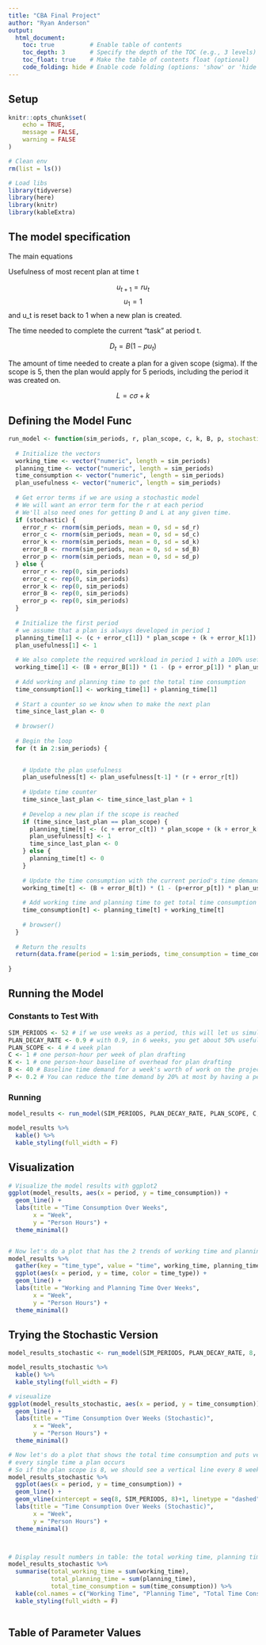 ```yaml
---
title: "CBA Final Project"
author: "Ryan Anderson"
output:
  html_document:
    toc: true          # Enable table of contents
    toc_depth: 3       # Specify the depth of the TOC (e.g., 3 levels)
    toc_float: true    # Make the table of contents float (optional)
    code_folding: hide # Enable code folding (options: 'show' or 'hide')
---
```


## Setup

```r
knitr::opts_chunk$set(
	echo = TRUE,
	message = FALSE,
	warning = FALSE
)
```


```r
# Clean env
rm(list = ls())

# Load libs
library(tidyverse)
library(here)
library(knitr)
library(kableExtra)

```


## The model specification


The main equations

Usefulness of most recent plan at time t

$$ u_{t+1} = r u_t $$
$$ u_1 = 1 $$
and u_t is reset back to 1 when a new plan is created.


The time needed to complete the current "task" at period t.

$$ D_t = B(1-pu_t) $$


The amount of time needed to create a plan for a given scope (sigma). If the scope is 5, then the plan would apply for 5 periods, including the period it was created on.

$$ L = c \sigma + k $$




## Defining the Model Func

```r

run_model <- function(sim_periods, r, plan_scope, c, k, B, p, stochastic = FALSE, sd_r = 1, sd_c = 1, sd_k = 1, sd_B = 1, sd_p = 1) {
  
  # Initialize the vectors
  working_time <- vector("numeric", length = sim_periods)
  planning_time <- vector("numeric", length = sim_periods)
  time_consumption <- vector("numeric", length = sim_periods)
  plan_usefulness <- vector("numeric", length = sim_periods)
  
  # Get error terms if we are using a stochastic model
  # We will want an error term for the r at each period
  # We'll also need ones for getting D and L at any given time.
  if (stochastic) {
    error_r <- rnorm(sim_periods, mean = 0, sd = sd_r)
    error_c <- rnorm(sim_periods, mean = 0, sd = sd_c)
    error_k <- rnorm(sim_periods, mean = 0, sd = sd_k)
    error_B <- rnorm(sim_periods, mean = 0, sd = sd_B)
    error_p <- rnorm(sim_periods, mean = 0, sd = sd_p)
  } else {
    error_r <- rep(0, sim_periods)
    error_c <- rep(0, sim_periods)
    error_k <- rep(0, sim_periods)
    error_B <- rep(0, sim_periods)
    error_p <- rep(0, sim_periods)
  }
  
  # Initialize the first period
  # we assume that a plan is always developed in period 1
  planning_time[1] <- (c + error_c[1]) * plan_scope + (k + error_k[1])
  plan_usefulness[1] <- 1
  
  # We also complete the required workload in period 1 with a 100% useful plan
  working_time[1] <- (B + error_B[1]) * (1 - (p + error_p[1]) * plan_usefulness[1])
  
  # Add working and planning time to get the total time consumption
  time_consumption[1] <- working_time[1] + planning_time[1]
  
  # Start a counter so we know when to make the next plan
  time_since_last_plan <- 0
  
  # browser()
  
  # Begin the loop
  for (t in 2:sim_periods) {

    
    # Update the plan usefulness
    plan_usefulness[t] <- plan_usefulness[t-1] * (r + error_r[t])
    
    # Update time counter
    time_since_last_plan <- time_since_last_plan + 1
    
    # Develop a new plan if the scope is reached
    if (time_since_last_plan == plan_scope) {
      planning_time[t] <- (c + error_c[t]) * plan_scope + (k + error_k[t])
      plan_usefulness[t] <- 1
      time_since_last_plan <- 0
    } else {
      planning_time[t] <- 0
    }
    
    # Update the time consumption with the current period's time demand
    working_time[t] <- (B + error_B[t]) * (1 - (p+error_p[t]) * plan_usefulness[t])
    
    # Add working time and planning time to get total time consumption
    time_consumption[t] <- planning_time[t] + working_time[t]
    
    # browser()
  }
  
  # Return the results
  return(data.frame(period = 1:sim_periods, time_consumption = time_consumption, plan_usefulness = plan_usefulness, working_time = working_time, planning_time = planning_time))
  
}
```

## Running the Model

### Constants to Test With
```r
SIM_PERIODS <- 52 # if we use weeks as a period, this will let us simulate a 1 year long project
PLAN_DECAY_RATE <- 0.9 # with 0.9, in 6 weeks, you get about 50% usefulness
PLAN_SCOPE <- 4 # 4 week plan
C <- 1 # one person-hour per week of plan drafting
K <- 1 # one person-hour baseline of overhead for plan drafting
B <- 40 # Baseline time demand for a week's worth of work on the project is 40 person hours
P <- 0.2 # You can reduce the time demand by 20% at most by having a perfectly applicable plan.
```

### Running

```r
model_results <- run_model(SIM_PERIODS, PLAN_DECAY_RATE, PLAN_SCOPE, C, K, B, P)

model_results %>% 
  kable() %>% 
  kable_styling(full_width = F)

```

## Visualization
```r
# Visualize the model results with ggplot2
ggplot(model_results, aes(x = period, y = time_consumption)) +
  geom_line() +
  labs(title = "Time Consumption Over Weeks",
       x = "Week",
       y = "Person Hours") +
  theme_minimal()


# Now let's do a plot that has the 2 trends of working time and planning time
model_results %>% 
  gather(key = "time_type", value = "time", working_time, planning_time) %>% 
  ggplot(aes(x = period, y = time, color = time_type)) +
  geom_line() +
  labs(title = "Working and Planning Time Over Weeks",
       x = "Week",
       y = "Person Hours") +
  theme_minimal()

```

## Trying the Stochastic Version

```r
model_results_stochastic <- run_model(SIM_PERIODS, PLAN_DECAY_RATE, 8, C, K, B, P, stochastic = TRUE, sd_r = 0.1, sd_c = 0.1, sd_k = 1, sd_B = 1, sd_p = 0.1)

model_results_stochastic %>% 
  kable() %>% 
  kable_styling(full_width = F)

# viseualize
ggplot(model_results_stochastic, aes(x = period, y = time_consumption)) +
  geom_line() +
  labs(title = "Time Consumption Over Weeks (Stochastic)",
       x = "Week",
       y = "Person Hours") +
  theme_minimal()

# Now let's do a plot that shows the total time consumption and puts vertical lines 
# every single time a plan occurs
# So if the plan scope is 8, we should see a vertical line every 8 weeks
model_results_stochastic %>% 
  ggplot(aes(x = period, y = time_consumption)) +
  geom_line() +
  geom_vline(xintercept = seq(8, SIM_PERIODS, 8)+1, linetype = "dashed") +
  labs(title = "Time Consumption Over Weeks (Stochastic)",
       x = "Week",
       y = "Person Hours") +
  theme_minimal()



# Display result numbers in table: the total working time, planning time, and time consumption
model_results_stochastic %>% 
  summarise(total_working_time = sum(working_time),
            total_planning_time = sum(planning_time),
            total_time_consumption = sum(time_consumption)) %>% 
  kable(col.names = c("Working Time", "Planning Time", "Total Time Consumption")) %>% 
  kable_styling(full_width = F)



```

## Table of Parameter Values
